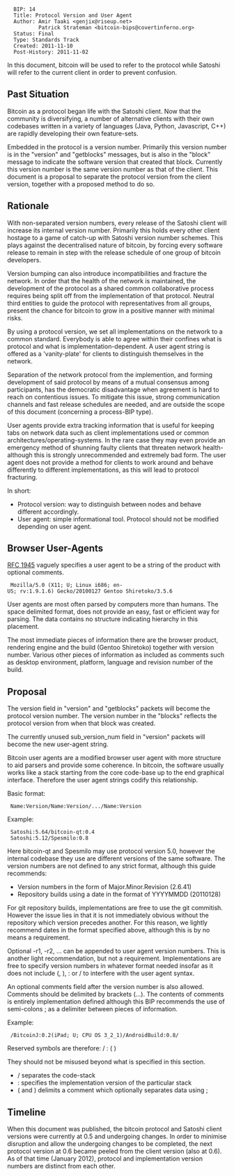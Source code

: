 <pre>
  BIP: 14
  Title: Protocol Version and User Agent
  Author: Amir Taaki <genjix@riseup.net>
          Patrick Strateman <bitcoin-bips@covertinferno.org>
  Status: Final
  Type: Standards Track
  Created: 2011-11-10
  Post-History: 2011-11-02
</pre>

In this document, bitcoin will be used to refer to the protocol while Satoshi will refer to the current client in order to prevent confusion.

== Past Situation ==

Bitcoin as a protocol began life with the Satoshi client. Now that the community is diversifying, a number of alternative clients with their own codebases written in a variety of languages (Java, Python, Javascript, C++) are rapidly developing their own feature-sets.

Embedded in the protocol is a version number. Primarily this version number is in the "version" and "getblocks" messages, but is also in the "block" message to indicate the software version that created that block. Currently this version number is the same version number as that of the client. This document is a proposal to separate the protocol version from the client version, together with a proposed method to do so.

== Rationale ==

With non-separated version numbers, every release of the Satoshi client will increase its internal version number. Primarily this holds every other client hostage to a game of catch-up with Satoshi version number schemes. This plays against the decentralised nature of bitcoin, by forcing every software release to remain in step with the release schedule of one group of bitcoin developers.

Version bumping can also introduce incompatibilities and fracture the network. In order that the health of the network is maintained, the development of the protocol as a shared common collaborative process requires being split off from the implementation of that protocol. Neutral third entities to guide the protocol with representatives from all groups, present the chance for bitcoin to grow in a positive manner with minimal risks.

By using a protocol version, we set all implementations on the network to a common standard. Everybody is able to agree within their confines what is protocol and what is implementation-dependent. A user agent string is offered as a 'vanity-plate' for clients to distinguish themselves in the network.

Separation of the network protocol from the implemention, and forming development of said protocol by means of a mutual consensus among participants, has the democratic disadvantage when agreement is hard to reach on contentious issues. To mitigate this issue, strong communication channels and fast release schedules are needed, and are outside the scope of this document (concerning a process-BIP type).

User agents provide extra tracking information that is useful for keeping tabs on network data such as client implementations used or common architectures/operating-systems. In the rare case they may even provide an emergency method of shunning faulty clients that threaten network health- although this is strongly unrecommended and extremely bad form. The user agent does not provide a method for clients to work around and behave differently to different implementations, as this will lead to protocol fracturing.

In short:

* Protocol version: way to distinguish between nodes and behave different accordingly.
* User agent: simple informational tool. Protocol should not be modified depending on user agent.

== Browser User-Agents ==

[http://tools.ietf.org/html/rfc1945 RFC 1945] vaguely specifies a user agent to be a string of the product with optional comments.

  Mozilla/5.0 (X11; U; Linux i686; en-US; rv:1.9.1.6) Gecko/20100127 Gentoo Shiretoko/3.5.6

User agents are most often parsed by computers more than humans. The space delimited format, does not provide an easy, fast or efficient way for parsing. The data contains no structure indicating hierarchy in this placement.

The most immediate pieces of information there are the browser product, rendering engine and the build (Gentoo Shiretoko) together with version number. Various other pieces of information as included as comments such as desktop environment, platform, language and revision number of the build.

== Proposal ==

The version field in "version" and "getblocks" packets will become the protocol version number. The version number in the "blocks" reflects the protocol version from when that block was created.

The currently unused sub_version_num field in "version" packets will become the new user-agent string.

Bitcoin user agents are a modified browser user agent with more structure to aid parsers and provide some coherence. In bitcoin, the software usually works like a stack starting from the core code-base up to the end graphical interface. Therefore the user agent strings codify this relationship.

Basic format:

  Name:Version/Name:Version/.../Name:Version

Example:

  Satoshi:5.64/bitcoin-qt:0.4
  Satoshi:5.12/Spesmilo:0.8

Here bitcoin-qt and Spesmilo may use protocol version 5.0, however the internal codebase they use are different versions of the same software. The version numbers are not defined to any strict format, although this guide recommends:

* Version numbers in the form of Major.Minor.Revision (2.6.41)
* Repository builds using a date in the format of YYYYMMDD (20110128)

For git repository builds, implementations are free to use the git commitish. However the issue lies in that it is not immediately obvious without the repository which version precedes another. For this reason, we lightly recommend dates in the format specified above, although this is by no means a requirement.

Optional -r1, -r2, ... can be appended to user agent version numbers. This is another light recommendation, but not a requirement. Implementations are free to specify version numbers in whatever format needed insofar as it does not include (, ), : or / to interfere with the user agent syntax.

An optional comments field after the version number is also allowed. Comments should be delimited by brackets (...). The contents of comments is entirely implementation defined although this BIP recommends the use of semi-colons ; as a delimiter between pieces of information.

Example:

  /BitcoinJ:0.2(iPad; U; CPU OS 3_2_1)/AndroidBuild:0.8/

Reserved symbols are therefore: / : ( )

They should not be misused beyond what is specified in this section.

* / separates the code-stack
* : specifies the implementation version of the particular stack
* ( and ) delimits a comment which optionally separates data using ;

== Timeline ==

When this document was published, the bitcoin protocol and Satoshi client versions were currently at 0.5 and undergoing changes. In order to minimise disruption and allow the undergoing changes to be completed, the next protocol version at 0.6 became peeled from the client version (also at 0.6). As of that time (January 2012), protocol and implementation version numbers are distinct from each other.
